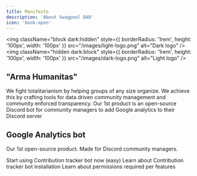 ```yaml
---
title: Manifesto
description: 'About Swagpool DAO'
icon: 'book-open'
---
```


<img
  className="block dark:hidden"
  style={{ borderRadius: '1rem', height: '100px', width: '100px' }}
  src="/images/light-logo.png"
  alt="Dark logo"
/>
<img
  className="hidden dark:block"
  style={{ borderRadius: '1rem', height: '100px', width: '100px' }}
  src="/images/dark-logo.png"
  alt="Light logo"
/>

## "Arma Humanitas"

We fight totalitarianism by helping groups of any size organize.
We achieve this by crafting tools for data driven community management and community enforced transparency.
Our 1st product is an open-source Discord bot for community managers to add Google analytics to their Discord server

## Google Analytics bot

Our 1st open-source product. Made for Discord community managers.

<CardGroup cols={2}>
  <Card
    title="Install Discord bot"
    icon="discord"
    href="https://discord.com/api/oauth2/authorize?client_id=1197923779213533285&permissions=8&scope=bot"
  >
    Start using Contribution tracker bot now (easy)
  </Card>
  <Card
    title="Quickstart"
    icon="bolt"
    href="/essentials/quickstart"
  >
    Learn about Contribution tracker bot installation
  </Card>
  <Card
    title="Permissions"
    icon="building-shield"
    href="/essentials/permissions"
  >
    Learn about permissions required per features
  </Card>
</CardGroup>
